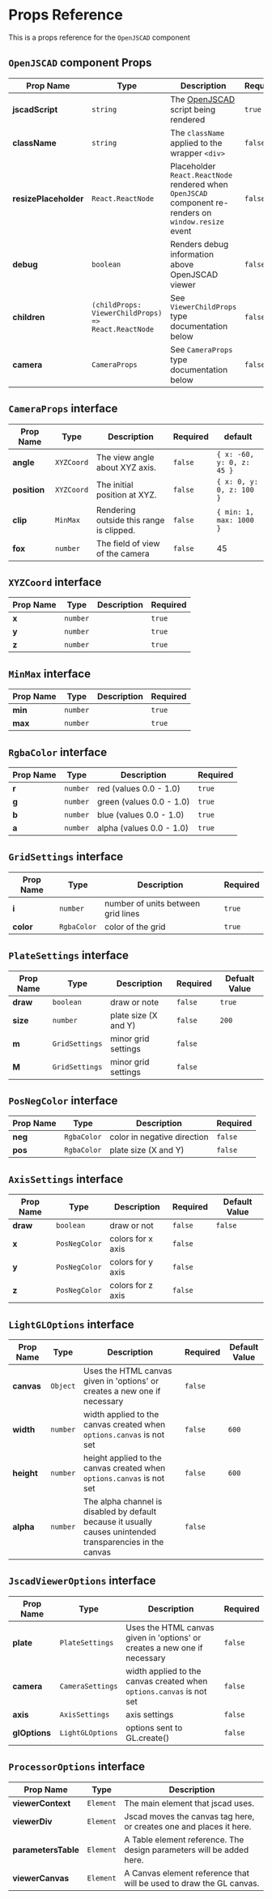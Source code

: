 
<Meta title="Docs/Getting Started/Props Reference" />

# Props Reference

This is a props reference for the `OpenJSCAD` component

## `OpenJSCAD` component Props

| Prop Name             | Type                                                | Description                                                                                           | Required | default     |
| --------------------- | --------------------------------------------------- | ----------------------------------------------------------------------------------------------------- | -------- | ----------- |
| **jscadScript**       | `string`                                            | The [OpenJSCAD](https://openjscad.org) script being rendered                                          | `true`   |             |
| **className**         | `string`                                            | The `className` applied to the wrapper `<div>`                                                        | `false`  | `undefined` |
| **resizePlaceholder** | `React.ReactNode`                                   | Placeholder `React.ReactNode` rendered when `OpenJSCAD` component re-renders on `window.resize` event | `false`  | `undefined` |
| **debug**             | `boolean`                                           | Renders debug information above OpenJSCAD viewer                                                      | `false`  | `false`     |
| **children**          | `(childProps: ViewerChildProps) => React.ReactNode` | See `ViewerChildProps` type documentation below                                                       | `false`  | `undefined` |
| **camera**            | `CameraProps`                                       | See `CameraProps` type documentation below                                                            | `false`  | `undefined` |

## `CameraProps` interface

| Prop Name    | Type       | Description                              | Required | default                   |
| ------------ | ---------- | ---------------------------------------- | -------- | ------------------------- |
| **angle**    | `XYZCoord` | The view angle about XYZ axis.           | `false`  | `{ x: -60, y: 0, z: 45 }` |
| **position** | `XYZCoord` | The initial position at XYZ.             | `false`  | `{ x: 0, y: 0, z: 100 }`  |
| **clip**     | `MinMax`   | Rendering outside this range is clipped. | `false`  | `{ min: 1, max: 1000 }`   |
| **fox**      | `number`   | The field of view of the camera          | `false`  | 45                        |

## `XYZCoord` interface

| Prop Name | Type     | Description | Required |
| --------- | -------- | ----------- | -------- |
| **x**     | `number` |             | `true`   |
| **y**     | `number` |             | `true`   |
| **z**     | `number` |             | `true`   |

## `MinMax` interface

| Prop Name | Type     | Description | Required |
| --------- | -------- | ----------- | -------- |
| **min**   | `number` |             | `true`   |
| **max**   | `number` |             | `true`   |

## `RgbaColor` interface

| Prop Name | Type     | Description | Required |
| --------- | -------- | ----------- | -------- |
| **r**     | `number` |     red (values 0.0 - 1.0)        | `true`   |
| **g**     | `number` |      green (values 0.0 - 1.0)       | `true`   |
| **b**     | `number` |       blue (values 0.0 - 1.0)      | `true`   |
| **a**     | `number` |       alpha (values 0.0 - 1.0)      | `true`   |


## `GridSettings` interface

| Prop Name | Type     | Description | Required |
| --------- | -------- | ----------- | -------- |
| **i**   | `number` |     number of units between grid lines        | `true`   |
| **color**   | `RgbaColor` |   color of the grid          | `true`   |

## `PlateSettings` interface

| Prop Name | Type     | Description | Required | Defualt Value|
| --------- | -------- | ----------- | -------- |-------- |
| **draw**   | `boolean` |     draw or note        | `false`   | `true` |
| **size**   | `number` |   plate size (X and Y)          | `false`   | `200` |
| **m**   | `GridSettings` |   minor grid settings          | `false`   |  |
| **M**   | `GridSettings` |   minor grid settings          | `false`   | |


## `PosNegColor` interface

| Prop Name | Type     | Description | Required |
| --------- | -------- | ----------- | -------- |
| **neg**   | `RgbaColor` | color in negative direction | `false` |
| **pos**   | `RgbaColor` |   plate size (X and Y)          | `false` |


## `AxisSettings` interface

| Prop Name | Type     | Description | Required | Default Value|
| --------- | -------- | ----------- | -------- |-------- |
| **draw**   | `boolean` | draw or not | `false` |`false` |
| **x**   | `PosNegColor` | colors for x axis | `false` | |
| **y**   | `PosNegColor` | colors for y axis | `false` | |
| **z**   | `PosNegColor` | colors for z axis | `false` | |


## `LightGLOptions` interface

| Prop Name | Type     | Description | Required | Default Value|
| --------- | -------- | ----------- | -------- |-------- |
| **canvas**   | `Object` | Uses the HTML canvas given in 'options' or creates a new one if necessary | `false` | |
| **width**   | `number` | width applied to the canvas created when `options.canvas` is not set | `false` | `600` |
| **height**   | `number` | height applied to the canvas created when `options.canvas` is not set | `false` | `600` |
| **alpha**   | `number` | The alpha channel is disabled by default because it usually causes unintended transparencies in the canvas | `false` |  |


## `JscadViewerOptions` interface

| Prop Name | Type     | Description | Required |
| --------- | -------- | ----------- | -------- |
| **plate**   | `PlateSettings` | Uses the HTML canvas given in 'options' or creates a new one if necessary | `false` |
| **camera**   | `CameraSettings` | width applied to the canvas created when `options.canvas` is not set | `false` |
| **axis**   | `AxisSettings` | axis settings | `false` |
| **glOptions**   | `LightGLOptions` | options sent to GL.create() | `false` |


## `ProcessorOptions` interface

| Prop Name | Type     | Description |
| --------- | -------- | ----------- |
| **viewerContext**   | `Element` | The main element that jscad uses. |
| **viewerDiv**   | `Element` | Jscad moves the canvas tag here, or creates one and places it here. |
| **parametersTable**   | `Element` | A Table element reference.  The design parameters will be added here. |
| **viewerCanvas**   | `Element` | A Canvas element reference that will be used to draw the GL canvas. |

